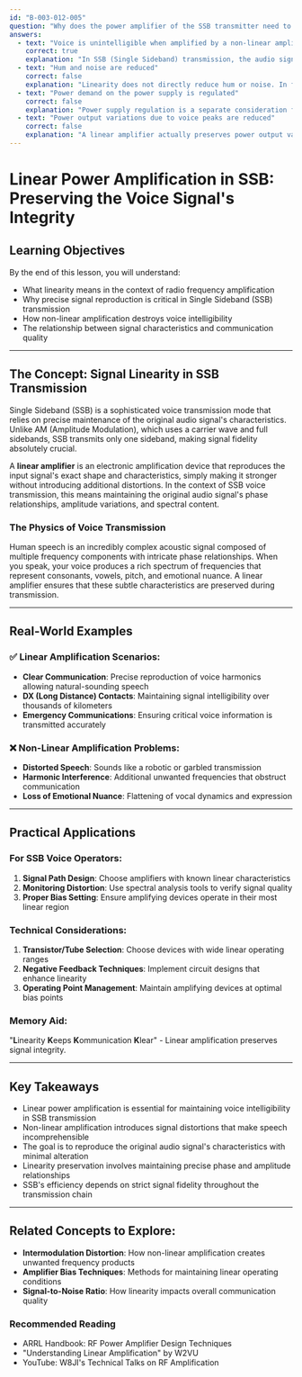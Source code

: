 ```yaml
---
id: "B-003-012-005"
question: "Why does the power amplifier of the SSB transmitter need to be linear?"
answers:
  - text: "Voice is unintelligible when amplified by a non-linear amplifier"
    correct: true
    explanation: "In SSB (Single Sideband) transmission, the audio signal's precise phase and amplitude relationships must be preserved to maintain voice intelligibility. A non-linear amplifier would distort these relationships, introducing harmonic artifacts and intermodulation products that would garble the original voice signal, making speech incomprehensible to the receiver."
  - text: "Hum and noise are reduced"
    correct: false
    explanation: "Linearity does not directly reduce hum or noise. In fact, non-linear amplification can introduce additional noise and harmonic distortion. Noise reduction is typically achieved through other circuit design techniques like filtering, proper grounding, and using low-noise components."
  - text: "Power demand on the power supply is regulated"
    correct: false
    explanation: "Power supply regulation is a separate consideration from amplifier linearity. Linear amplifiers do not inherently regulate power supply demand; they simply aim to reproduce the input signal's characteristics without introducing distortion."
  - text: "Power output variations due to voice peaks are reduced"
    correct: false
    explanation: "A linear amplifier actually preserves power output variations caused by voice peaks, rather than reducing them. These variations are a critical part of natural speech reproduction in SSB transmission."
---
```


# Linear Power Amplification in SSB: Preserving the Voice Signal's Integrity

## Learning Objectives
By the end of this lesson, you will understand:
- What linearity means in the context of radio frequency amplification
- Why precise signal reproduction is critical in Single Sideband (SSB) transmission
- How non-linear amplification destroys voice intelligibility
- The relationship between signal characteristics and communication quality

---

## The Concept: Signal Linearity in SSB Transmission

Single Sideband (SSB) is a sophisticated voice transmission mode that relies on precise maintenance of the original audio signal's characteristics. Unlike AM (Amplitude Modulation), which uses a carrier wave and full sidebands, SSB transmits only one sideband, making signal fidelity absolutely crucial.

A **linear amplifier** is an electronic amplification device that reproduces the input signal's exact shape and characteristics, simply making it stronger without introducing additional distortions. In the context of SSB voice transmission, this means maintaining the original audio signal's phase relationships, amplitude variations, and spectral content.

### The Physics of Voice Transmission

Human speech is an incredibly complex acoustic signal composed of multiple frequency components with intricate phase relationships. When you speak, your voice produces a rich spectrum of frequencies that represent consonants, vowels, pitch, and emotional nuance. A linear amplifier ensures that these subtle characteristics are preserved during transmission.

---

## Real-World Examples

### ✅ Linear Amplification Scenarios:
- **Clear Communication**: Precise reproduction of voice harmonics allowing natural-sounding speech
- **DX (Long Distance) Contacts**: Maintaining signal intelligibility over thousands of kilometers
- **Emergency Communications**: Ensuring critical voice information is transmitted accurately

### ❌ Non-Linear Amplification Problems:
- **Distorted Speech**: Sounds like a robotic or garbled transmission
- **Harmonic Interference**: Additional unwanted frequencies that obstruct communication
- **Loss of Emotional Nuance**: Flattening of vocal dynamics and expression

---

## Practical Applications

### For SSB Voice Operators:
1. **Signal Path Design**: Choose amplifiers with known linear characteristics
2. **Monitoring Distortion**: Use spectral analysis tools to verify signal quality
3. **Proper Bias Setting**: Ensure amplifying devices operate in their most linear region

### Technical Considerations:
1. **Transistor/Tube Selection**: Choose devices with wide linear operating ranges
2. **Negative Feedback Techniques**: Implement circuit designs that enhance linearity
3. **Operating Point Management**: Maintain amplifying devices at optimal bias points

### Memory Aid:
"**L**inearity **K**eeps **K**ommunication **K**lear" - Linear amplification preserves signal integrity.

---

## Key Takeaways

- Linear power amplification is essential for maintaining voice intelligibility in SSB transmission
- Non-linear amplification introduces signal distortions that make speech incomprehensible
- The goal is to reproduce the original audio signal's characteristics with minimal alteration
- Linearity preservation involves maintaining precise phase and amplitude relationships
- SSB's efficiency depends on strict signal fidelity throughout the transmission chain

---

## Related Concepts to Explore:
- **Intermodulation Distortion**: How non-linear amplification creates unwanted frequency products
- **Amplifier Bias Techniques**: Methods for maintaining linear operating conditions
- **Signal-to-Noise Ratio**: How linearity impacts overall communication quality

### Recommended Reading
- ARRL Handbook: RF Power Amplifier Design Techniques
- "Understanding Linear Amplification" by W2VU
- YouTube: W8JI's Technical Talks on RF Amplification